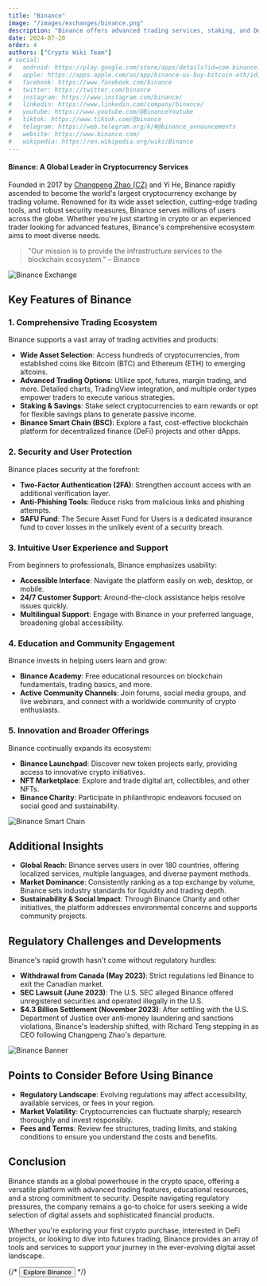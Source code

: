 ```yaml
---
title: "Binance"
image: "/images/exchanges/binance.png"
description: "Binance offers advanced trading services, staking, and DeFi opportunities, making it a global leader in crypto."
date: 2024-07-20
order: 4
authors: ["Crypto Wiki Team"]
# social:
#   android: https://play.google.com/store/apps/details?id=com.binance.dev
#   apple: https://apps.apple.com/us/app/binance-us-buy-bitcoin-eth/id1492670702
#   facebook: https://www.facebook.com/binance
#   twitter: https://twitter.com/binance
#   instagram: https://www.instagram.com/binance/
#   linkedin: https://www.linkedin.com/company/binance/
#   youtube: https://www.youtube.com/@BinanceYoutube
#   tiktok: https://www.tiktok.com/@binance
#   telegram: https://web.telegram.org/k/#@binance_announcements
#   website: https://www.binance.com/
#   wikipedia: https://en.wikipedia.org/wiki/Binance
---
```


#### Binance: A Global Leader in Cryptocurrency Services

Founded in 2017 by [Changpeng Zhao (CZ)](/crypto-ogs/changpeng-zhao) and Yi He, Binance rapidly ascended to become the world's largest cryptocurrency exchange by trading volume. Renowned for its wide asset selection, cutting-edge trading tools, and robust security measures, Binance serves millions of users across the globe. Whether you're just starting in crypto or an experienced trader looking for advanced features, Binance's comprehensive ecosystem aims to meet diverse needs.

> "Our mission is to provide the infrastructure services to the blockchain ecosystem." – Binance

![Binance Exchange](/images/exchanges/binance.png)

## Key Features of Binance

### 1. Comprehensive Trading Ecosystem

Binance supports a vast array of trading activities and products:

- **Wide Asset Selection**: Access hundreds of cryptocurrencies, from established coins like Bitcoin (BTC) and Ethereum (ETH) to emerging altcoins.
- **Advanced Trading Options**: Utilize spot, futures, margin trading, and more. Detailed charts, TradingView integration, and multiple order types empower traders to execute various strategies.
- **Staking & Savings**: Stake select cryptocurrencies to earn rewards or opt for flexible savings plans to generate passive income.
- **Binance Smart Chain (BSC)**: Explore a fast, cost-effective blockchain platform for decentralized finance (DeFi) projects and other dApps.

### 2. Security and User Protection

Binance places security at the forefront:

- **Two-Factor Authentication (2FA)**: Strengthen account access with an additional verification layer.
- **Anti-Phishing Tools**: Reduce risks from malicious links and phishing attempts.
- **SAFU Fund**: The Secure Asset Fund for Users is a dedicated insurance fund to cover losses in the unlikely event of a security breach.

### 3. Intuitive User Experience and Support

From beginners to professionals, Binance emphasizes usability:

- **Accessible Interface**: Navigate the platform easily on web, desktop, or mobile.
- **24/7 Customer Support**: Around-the-clock assistance helps resolve issues quickly.
- **Multilingual Support**: Engage with Binance in your preferred language, broadening global accessibility.

### 4. Education and Community Engagement

Binance invests in helping users learn and grow:

- **Binance Academy**: Free educational resources on blockchain fundamentals, trading basics, and more.
- **Active Community Channels**: Join forums, social media groups, and live webinars, and connect with a worldwide community of crypto enthusiasts.

### 5. Innovation and Broader Offerings

Binance continually expands its ecosystem:

- **Binance Launchpad**: Discover new token projects early, providing access to innovative crypto initiatives.
- **NFT Marketplace**: Explore and trade digital art, collectibles, and other NFTs.
- **Binance Charity**: Participate in philanthropic endeavors focused on social good and sustainability.

![Binance Smart Chain](/images/posts/binance-smart-chain.png)

## Additional Insights

- **Global Reach**: Binance serves users in over 180 countries, offering localized services, multiple languages, and diverse payment methods.
- **Market Dominance**: Consistently ranking as a top exchange by volume, Binance sets industry standards for liquidity and trading depth.
- **Sustainability & Social Impact**: Through Binance Charity and other initiatives, the platform addresses environmental concerns and supports community projects.

## Regulatory Challenges and Developments

Binance's rapid growth hasn't come without regulatory hurdles:

- **Withdrawal from Canada (May 2023)**: Strict regulations led Binance to exit the Canadian market.
- **SEC Lawsuit (June 2023)**: The U.S. SEC alleged Binance offered unregistered securities and operated illegally in the U.S.
- **$4.3 Billion Settlement (November 2023)**: After settling with the U.S. Department of Justice over anti-money laundering and sanctions violations, Binance's leadership shifted, with Richard Teng stepping in as CEO following Changpeng Zhao's departure.

![Binance Banner](/images/posts/binance-banner.png)

## Points to Consider Before Using Binance

- **Regulatory Landscape**: Evolving regulations may affect accessibility, available services, or fees in your region.
- **Market Volatility**: Cryptocurrencies can fluctuate sharply; research thoroughly and invest responsibly.
- **Fees and Terms**: Review fee structures, trading limits, and staking conditions to ensure you understand the costs and benefits.

## Conclusion

Binance stands as a global powerhouse in the crypto space, offering a versatile platform with advanced trading features, educational resources, and a strong commitment to security. Despite navigating regulatory pressures, the company remains a go-to choice for users seeking a wide selection of digital assets and sophisticated financial products.

Whether you're exploring your first crypto purchase, interested in DeFi projects, or looking to dive into futures trading, Binance provides an array of tools and services to support your journey in the ever-evolving digital asset landscape.

{/* <Button href="https://www.binance.com/">Explore Binance</Button> */}
